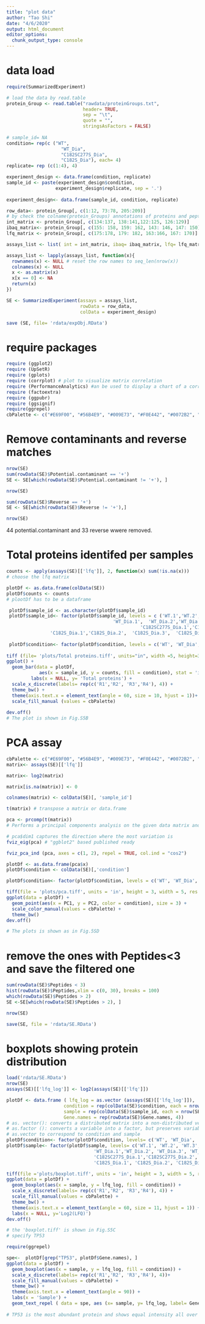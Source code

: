 ```yaml
---
title: "plot data"
author: "Tao Shi"
date: "4/6/2020"
output: html_document
editor_options: 
  chunk_output_type: console
---
```


# data load
```r
require(SummarizedExperiment)
```

```r
# load the data by read.table
protein_Group <- read.table("rawdata/proteinGroups.txt", 
                            header= TRUE, 
                            sep = "\t",
                            quote = "", 
                            stringsAsFactors = FALSE)
                          
# sample_id= NA
condition= rep(c ("WT",
                    "WT_Dia",
                    "C182SC277S_Dia",
                    "C182S_Dia"), each= 4) 
replicate= rep (c(1:4), 4)

experiment_design <- data.frame(condition, replicate)  
sample_id <- paste(experiment_design$condition, 
                  experiment_design$replicate, sep = '.')
                           
experiment_design<- data.frame(sample_id, condition, replicate) 

row_data<- protein_Group[, c(1:12, 73:78, 205:209)] 
# by check the colname(protein_Groups) annotations of proteins and peptides
int_matrix <- protein_Group[, c(134:137, 138:141,122:125, 126:129)]
ibaq_matrix<- protein_Group[, c(155: 158, 159: 162, 143: 146, 147: 150)]
lfq_matrix <- protein_Group[, c(175:178, 179: 182, 163:166, 167: 170)]

assays_list <- list( int = int_matrix, ibaq= ibaq_matrix, lfq= lfq_matrix)

assays_list <- lapply(assays_list, function(x){
  rownames(x) <- NULL # reset the row names to seq_len(nrow(x))
  colnames(x) <- NULL
  x <- as.matrix(x) 
  x[x == 0] <- NA
  return(x)
})

SE <- SummarizedExperiment(assays = assays_list, 
                           rowData = row_data, 
                           colData = experiment_design)

save (SE, file= 'rdata/expObj.RData')
```

# require packages
```r
require (ggplot2)  
require (UpSetR)  
require (gplots) 
require (corrplot) # plot to visualize matrix correlation
require (PerformanceAnalytics) #an be used to display a chart of a correlation matrix.
require (factoextra)
require (ggpubr) 
require (ggsignif)
require(ggrepel)
cbPalette <- c("#E69F00", "#56B4E9", "#009E73", "#F0E442", "#0072B2", "#D55E00", "#CC79A7") 

```

#  Remove contaminants and reverse matches
```r
nrow(SE)
sum(rowData(SE)$Potential.contaminant == '+')
SE <- SE[which(rowData(SE)$Potential.contaminant != '+'), ]

nrow(SE)

sum(rowData(SE)$Reverse == '+')
SE <- SE[which(rowData(SE)$Reverse != '+'),]

nrow(SE)

```
44 potential.contaminant and 33 reverse wwere removed.

# Total proteins identifed per samples
```r

counts <- apply(assays(SE)[['lfq']], 2, function(x) sum(!is.na(x))) 
# choose the lfq matrix

plotDf <- as.data.frame(colData(SE))
plotDf$counts <- counts
# plootDf has to be a dataframe

 plotDf$sample_id <- as.character(plotDf$sample_id)
 plotDf$sample_id<- factor(plotDf$sample_id, levels = c ('WT.1','WT.2','WT.3','WT.4',
                                       'WT_Dia.1',  'WT_Dia.2','WT_Dia.3','WT_Dia.4',
                                                 'C182SC277S_Dia.1','C182SC277S_Dia.2', 'C182SC277S_Dia.3', 'C182SC277S_Dia.4',
                'C182S_Dia.1','C182S_Dia.2',  'C182S_Dia.3',  'C182S_Dia.4'   ))   
 
 plotDf$condition<- factor(plotDf$condition, levels = c('WT', 'WT_Dia', 'C182SC277S_Dia', 'C182S_Dia'))    
 
tiff (file= 'plots/Total proteins.tiff', units="in", width =5, height=3, res= 300)
ggplot() + 
  geom_bar(data = plotDf, 
            aes(x = sample_id, y = counts, fill = condition), stat = 'identity') + 
         labs(x = NULL, y= 'Total proteins') + 
  scale_x_discrete(labels= rep(c('R1','R2', 'R3','R4'), 4)) +
  theme_bw() + 
  theme(axis.text.x = element_text(angle = 60, size = 10, hjust = 1))+
  scale_fill_manual (values = cbPalette) 
  
dev.off()
# The plot is shown in Fig.S5B
```

# PCA assay
```r
cbPalette <- c("#E69F00", "#56B4E9", "#009E73", "#F0E442", "#0072B2", "#D55E00", "#CC79A7")
matrix<- assays(SE)[['lfq']] 

matrix<- log2(matrix) 

matrix[is.na(matrix)] <- 0

colnames(matrix) <- colData(SE)[, 'sample_id']

t(matrix) # transpose a matrix or data.frame

pca <- prcomp(t(matrix))  
# Performs a principal components analysis on the given data matrix and returns the results as an object of class prcomp.

# pca$dim1 captures the direction where the most variation is
fviz_eig(pca) # "ggblot2" based published ready

fviz_pca_ind (pca, axes = c(1, 2), repel = TRUE, col.ind = "cos2")

plotDf <- as.data.frame(pca$x)
plotDf$condition <- colData(SE)[,'condition']

plotDf$condition<- factor(plotDf$condition, levels = c('WT', 'WT_Dia', 'C182SC277S_Dia', 'C182S_Dia'))

tiff(file = 'plots/pca.tiff', units = 'in', height = 3, width = 5, res = 300)
ggplot(data = plotDf) +
  geom_point(aes(x = PC1, y = PC2, color = condition), size = 3) + 
  scale_color_manual(values = cbPalette) + 
  theme_bw()
dev.off()

# The plots is shown as in Fig.5SD
```

# remove the ones with Peptides<3 and save the filtered one
```r
sum(rowData(SE)$Peptides < 3)
hist(rowData(SE)$Peptides,xlim = c(0, 30), breaks = 100)
which(rowData(SE)$Peptides > 2)
SE <-SE[which(rowData(SE)$Peptides > 2), ]

nrow(SE)

save(SE, file = 'rdata/SE.RData')


```

# boxplots showing protein distribution

```r
load('rdata/SE.RData')
nrow(SE)
assays(SE)[['lfq_log']] <- log2(assays(SE)[['lfq']])

plotDf <- data.frame ( lfq_log = as.vector (assays(SE)[['lfq_log']]),
                     condition = rep(colData(SE)$condition, each = nrow(SE)), 
                     sample = rep(colData(SE)$sample_id, each = nrow(SE)),
                     Gene.names = rep(rowData(SE)$Gene.names, 4))
# as. vector(): converts a distributed matrix into a non-distributed vector
# as.factor (): converts a variable into a factor, but preserves variable and value label attributes
# as.vector to correspond to condition and sample
plotDf$condition<- factor(plotDf$condition, levels= c('WT', 'WT_Dia', 'C182SC277S_Dia', 'C182S_Dia'))
plotDf$sample<- factor(plotDf$sample, levels= c('WT.1', 'WT.2', 'WT.3', 'WT.4', 
                                'WT_Dia.1','WT_Dia.2', 'WT_Dia.3', 'WT_Dia.4',
                                'C182SC277S_Dia.1','C182SC277S_Dia.2', 'C182SC277S_Dia.3', 'C182SC277S_Dia.4',
                                'C182S_Dia.1', 'C182S_Dia.2', 'C182S_Dia.3', 'C182S_Dia.4'))

tiff(file ='plots/boxplot.tiff', units = 'in', height = 3, width = 5, res =300)
ggplot(data = plotDf) + 
  geom_boxplot(aes(x = sample, y = lfq_log, fill = condition)) +
  scale_x_discrete(labels= rep(c('R1','R2', 'R3','R4'), 4)) +
  scale_fill_manual(values = cbPalette) + 
  theme_bw() + 
  theme(axis.text.x = element_text(angle = 60, size = 11, hjust = 1)) + 
  labs(x = NULL, y='Log2(LFQ)')
dev.off()

# the 'boxplot.tiff' is shown in Fig.S5C
# specify TP53

require(ggrepel)

spe<-  plotDf[grep("TP53", plotDf$Gene.names), ]
ggplot(data = plotDf) + 
  geom_boxplot(aes(x = sample, y = lfq_log, fill = condition)) +
  scale_x_discrete(labels= rep(c('R1','R2', 'R3','R4'), 4))+
  scale_fill_manual(values = cbPalette) + 
  theme_bw() + 
  theme(axis.text.x = element_text(angle = 90)) + 
  labs(x = 'Sample') +
  geom_text_repel ( data = spe, aes (x= sample, y= lfq_log, label= Gene.names))
  
# TP53 is the most abundant protein and shows equal intensity all over the samples, 

```
